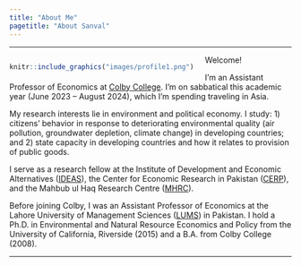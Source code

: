 ```yaml
---
title: "About Me"
pagetitle: "About Sanval"
---
```


***

<div style= "float:left; margin-right: 20px;">
```r
knitr::include_graphics("images/profile1.png")
```
</div>

Welcome!

I'm an Assistant Professor of Economics at [Colby College](https://www.colby.edu). I'm on sabbatical this academic year (June 2023 -- August 2024), which I'm spending traveling in Asia.

My research interests lie in environment and political economy. I study: 1) citizens’ behavior in response to deteriorating environmental quality (air pollution, groundwater depletion, climate change) in developing countries; and 2) state capacity in developing countries and how it relates to provision of public goods.

I serve as a research fellow at the Institute of Development and Economic Alternatives ([IDEAS](https://ideaspak.org)), the Center for Economic Research in Pakistan ([CERP](https://www.cerp.org.pk)), and the Mahbub ul Haq Research Centre ([MHRC](https://mhrc.lums.edu.pk)).

Before joining Colby, I was an Assistant Professor of Economics at the Lahore University of Management Sciences ([LUMS](https://www.colby.edu)) in Pakistan. I hold a Ph.D. in Environmental and Natural Resource Economics and Policy from the University of California, Riverside (2015) and a B.A. from Colby College (2008).

***